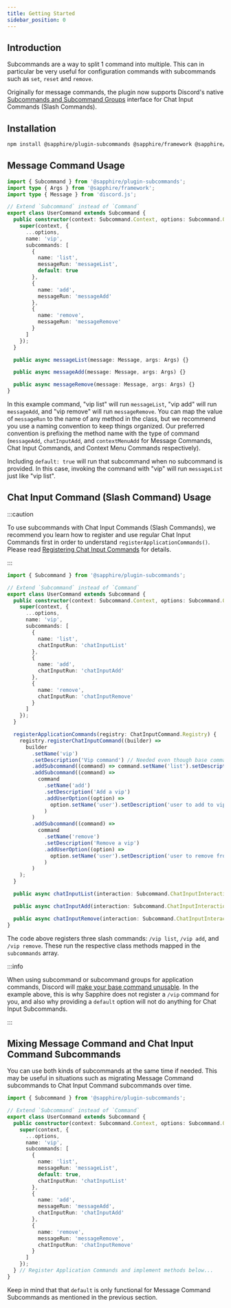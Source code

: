 ```yaml
---
title: Getting Started
sidebar_position: 0
---
```


## Introduction

Subcommands are a way to split 1 command into multiple. This can in particular be very useful for configuration commands
with subcommands such as `set`, `reset` and `remove`.

Originally for message commands, the plugin now supports Discord's native [Subcommands and Subcommand
Groups][discord-subcommand-application-command-docs] interface for Chat Input Commands (Slash Commands).

## Installation

```bash npm2yarn2pnpm
npm install @sapphire/plugin-subcommands @sapphire/framework @sapphire/utilities discord.js@latest
```

## Message Command Usage

```typescript ts2esm2cjs|{8-23,27-31}|{10-25,29-33}
import { Subcommand } from '@sapphire/plugin-subcommands';
import type { Args } from '@sapphire/framework';
import type { Message } from 'discord.js';

// Extend `Subcommand` instead of `Command`
export class UserCommand extends Subcommand {
  public constructor(context: Subcommand.Context, options: Subcommand.Options) {
    super(context, {
      ...options,
      name: 'vip',
      subcommands: [
        {
          name: 'list',
          messageRun: 'messageList',
          default: true
        },
        {
          name: 'add',
          messageRun: 'messageAdd'
        },
        {
          name: 'remove',
          messageRun: 'messageRemove'
        }
      ]
    });
  }

  public async messageList(message: Message, args: Args) {}

  public async messageAdd(message: Message, args: Args) {}

  public async messageRemove(message: Message, args: Args) {}
}
```

In this example command, "vip list" will run `messageList`, "vip add" will run `messageAdd`, and "vip remove" will run
`messageRemove`. You can map the value of `messageRun` to the name of any method in the class, but we recommend you use
a naming convention to keep things organized. Our preferred convention is prefixing the method name with the type of
command (`messageAdd`, `chatInputAdd`, and `contextMenuAdd` for Message Commands, Chat Input Commands, and Context Menu
Commands respectively).

Including `default: true` will run that subcommand when no subcommand is provided. In this case, invoking the command
with "vip" will run `messageList` just like "vip list".

## Chat Input Command (Slash Command) Usage

:::caution

To use subcommands with Chat Input Commands (Slash Commands), we recommend you learn how to register and use regular
Chat Input Commands first in order to understand `registerApplicationCommands()`. Please read [Registering Chat Input
Commands][register] for details.

:::

```typescript ts2esm2cjs|{8-22,26-49,51-55}|{8-22,26-49,51-55}
import { Subcommand } from '@sapphire/plugin-subcommands';

// Extend `Subcommand` instead of `Command`
export class UserCommand extends Subcommand {
  public constructor(context: Subcommand.Context, options: Subcommand.Options) {
    super(context, {
      ...options,
      name: 'vip',
      subcommands: [
        {
          name: 'list',
          chatInputRun: 'chatInputList'
        },
        {
          name: 'add',
          chatInputRun: 'chatInputAdd'
        },
        {
          name: 'remove',
          chatInputRun: 'chatInputRemove'
        }
      ]
    });
  }

  registerApplicationCommands(registry: ChatInputCommand.Registry) {
    registry.registerChatInputCommand((builder) =>
      builder
        .setName('vip')
        .setDescription('Vip command') // Needed even though base command isn't displayed to end user
        .addSubcommand((command) => command.setName('list').setDescription('List vips'))
        .addSubcommand((command) =>
          command
            .setName('add')
            .setDescription('Add a vip')
            .addUserOption((option) =>
              option.setName('user').setDescription('user to add to vip list').setRequired(true)
            )
        )
        .addSubcommand((command) =>
          command
            .setName('remove')
            .setDescription('Remove a vip')
            .addUserOption((option) =>
              option.setName('user').setDescription('user to remove from vip list').setRequired(true)
            )
        )
    );
  }

  public async chatInputList(interaction: Subcommand.ChatInputInteraction) {}

  public async chatInputAdd(interaction: Subcommand.ChatInputInteraction) {}

  public async chatInputRemove(interaction: Subcommand.ChatInputInteraction) {}
}
```

The code above registers three slash commands: `/vip list`, `/vip add`, and `/vip remove`. These run the respective
class methods mapped in the `subcommands` array.

:::info

When using subcommand or subcommand groups for application commands, Discord will [make your base command
unusable][discord-subcommand-application-command-docs]. In the example above, this is why Sapphire does not register a
`/vip` command for you, and also why providing a `default` option will not do anything for Chat Input Subcommands.

:::

## Mixing Message Command and Chat Input Command Subcommands

You can use both kinds of subcommands at the same time if needed. This may be useful in situations such as migrating
Message Command subcommands to Chat Input Command subcommands over time.

```typescript ts2esm2cjs|{9-26}|{9-26}
import { Subcommand } from '@sapphire/plugin-subcommands';

// Extend `Subcommand` instead of `Command`
export class UserCommand extends Subcommand {
  public constructor(context: Subcommand.Context, options: Subcommand.Options) {
    super(context, {
      ...options,
      name: 'vip',
      subcommands: [
        {
          name: 'list',
          messageRun: 'messageList',
          default: true,
          chatInputRun: 'chatInputList'
        },
        {
          name: 'add',
          messageRun: 'messageAdd',
          chatInputRun: 'chatInputAdd'
        },
        {
          name: 'remove',
          messageRun: 'messageRemove',
          chatInputRun: 'chatInputRemove'
        }
      ]
    });
  } // Register Application Commands and implement methods below...
}
```

Keep in mind that that `default` is only functional for Message Command Subcommands as mentioned in the previous
section.

[discord-subcommand-application-command-docs]:
  https://discord.com/developers/docs/interactions/application-commands#subcommands-and-subcommand-groups
[register]: ../../application-commands/application-command-registry/registering-chat-input-commands.mdx
